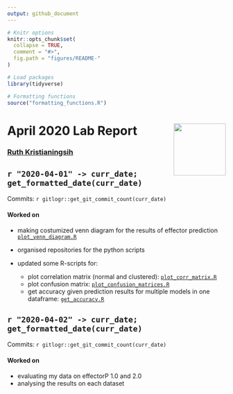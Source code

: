 ```yaml
---
output: github_document
---
```


```r
# Knitr options
knitr::opts_chunk$set(
  collapse = TRUE,
  comment = "#>",
  fig.path = "figures/README-"
)

# Load packages
library(tidyverse)

# Formatting functions
source("formatting_functions.R")
```

# April 2020 Lab Report <img src="figures/tsl-logo.png" align="right" width="120" />

### [Ruth Kristianingsih](https://github.com/ruthkr)

##  `r "2020-04-01" -> curr_date; get_formatted_date(curr_date)`

Commits: `r gitlogr::get_git_commit_count(curr_date)`

#### Worked on

- making costumized venn diagram for the results of effector prediction [`plot_venn_diagram.R`](https://github.com/TeamMacLean/ruth-effectors-prediction/blob/master/scripts/r-scripts/r-functions/plot_venn_diagram.R)
- organised repositories for the python scripts
- updated some R-scripts for:

  - plot correlation matrix (normal and clustered): [`plot_corr_matrix.R`](https://github.com/TeamMacLean/ruth-effectors-prediction/blob/master/scripts/r-scripts/r-functions/plot_corr_matrix.R)
  - plot confusion matrix: [`plot_confusion_matrices.R`](https://github.com/TeamMacLean/ruth-effectors-prediction/blob/master/scripts/r-scripts/r-functions/plot_confusion_matrices.R)
  - get accuracy given prediction results for multiple models in one dataframe: [`get_accuracy.R`](https://github.com/TeamMacLean/ruth-effectors-prediction/blob/master/scripts/r-scripts/r-functions/get_accuracy.R)
  
  
##  `r "2020-04-02" -> curr_date; get_formatted_date(curr_date)`

Commits: `r gitlogr::get_git_commit_count(curr_date)`

#### Worked on

- evaluating my data on effectorP 1.0 and 2.0
- analysing the results on each dataset
